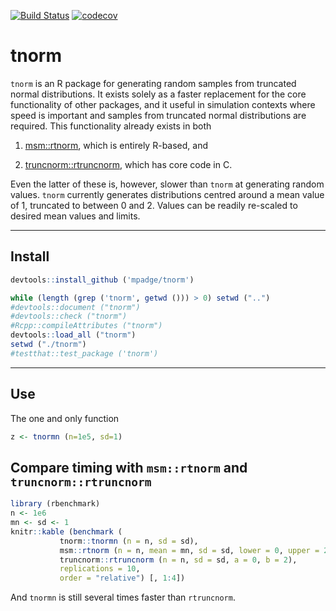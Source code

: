 [![Build Status](https://travis-ci.org/mpadge/tnorm.svg?branch=master)](https://travis-ci.org/mpadge/tnorm)
[![codecov](https://codecov.io/gh/mpadge/tnorm/branch/master/graph/badge.svg)](https://codecov.io/gh/mpadge/tnorm)

# tnorm

`tnorm` is an R package for generating random samples from truncated normal
distributions.  It exists solely as a faster replacement for the core
functionality of other packages, and it useful in simulation contexts where
speed is important and samples from truncated normal distributions are required.
This functionality already exists in both

1. [msm::rtnorm](https://cran.r-project.org/package=msm), which is entirely
   R-based, and

2. [truncnorm::rtruncnorm](https://cran.r-project.org/package=truncnorm), which
   has core code in C.

Even the latter of these is, however, slower than `tnorm` at generating random
values. `tnorm` currently generates distributions centred around a mean value of
1, truncated to between 0 and 2. Values can be readily re-scaled to desired mean
values and limits.


--------


## Install

```r
devtools::install_github ('mpadge/tnorm')
```
```r
while (length (grep ('tnorm', getwd ())) > 0) setwd ("..")
#devtools::document ("tnorm")
#devtools::check ("tnorm")
#Rcpp::compileAttributes ("tnorm")
devtools::load_all ("tnorm")
setwd ("./tnorm")
#testthat::test_package ('tnorm')
```

-----

## Use

The one and only function
```r
z <- tnormn (n=1e5, sd=1)
```

## Compare timing with `msm::rtnorm` and `truncnorm::rtruncnorm`


```r
library (rbenchmark)
n <- 1e6
mn <- sd <- 1
knitr::kable (benchmark (
           tnorm::tnormn (n = n, sd = sd),
           msm::rtnorm (n = n, mean = mn, sd = sd, lower = 0, upper = 2),
           truncnorm::rtruncnorm (n = n, sd = sd, a = 0, b = 2),
           replications = 10,
           order = "relative") [, 1:4])
```
And `tnormn` is still several times faster than `rtruncnorm`.
